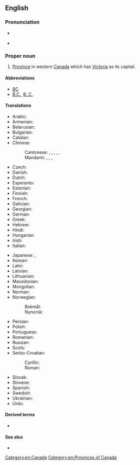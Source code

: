 ==English==
{{wikipedia}}

===Pronunciation===
* {{a|UK}} {{IPA|en|/ˈbɹɪt.ɪʃ ˌkə.lʌm.bi.ə/}}
* {{audio|en|En-ca-British Columbia.ogg|Audio (CAN)}}

===Proper noun===
{{en-proper noun}}

# [[province|Province]] in western [[Canada]] which has [[Victoria]] as its capital.

====Abbreviations====
* [[BC]] {{qualifier|postal symbol}}
* [[B.C.]], [[B. C.]]

====Translations====
{{trans-top|province of Canada}}
* Arabic: {{t|ar|كُولُومْبِيَا اَلْبِرِيطَانِيَّة|f|tr=kulumbiyā l-biriṭāniyya}}
* Armenian: {{t+|hy|Բրիտանական Կոլումբիա|sc=Armn}}
* Belarusian: {{t|be|Брытанская Калумбія|f}}
* Bulgarian: {{t|bg|Британска Колумбия|f}}
* Catalan: {{t|ca|Colúmbia Britànica|f}}
* Chinese:
*: Cantonese: {{t|yue|不列顛哥倫比亞}}, {{t|yue|不列颠哥伦比亚|tr=bat1 lit6 din1 go1 loen4 bei2 aa3}}, {{t|yue|英屬哥倫比亞}}, {{t|yue|英属哥伦比亚|tr=jing1 suk6 go1 loen4 bei2 aa3}}, {{t|yue|卑詩}}, {{t|yue|卑诗|tr=bei1 si1}} {{qualifier|short form}}
*: Mandarin: {{t+|cmn|不列顛哥倫比亞}}, {{t|cmn|不列颠哥伦比亚|tr=Bùlièdiān Gēlúnbǐyà}}, {{t+|cmn|英屬哥倫比亞}}, {{t+|cmn|英属哥伦比亚|tr=Yīngshǔ Gēlúnbǐyà}}
* Czech: {{t+|cs|Britská Kolumbie|f}}
* Danish: {{t|da|Britisk Columbia}}
* Dutch: {{t|nl|Brits Columbia}}
* Esperanto: {{t|eo|Brita Kolumbio}}
* Estonian: {{t|et|Briti Columbia}}
* Finnish: {{t+|fi|Brittiläinen Kolumbia}}
* French: {{t+|fr|Colombie-Britannique|f}}
* Galician: {{t+|gl|Columbia Británica|f}}
* Georgian: {{t|ka|ბრიტანეთის კოლუმბია}}
* German: {{t+|de|Britisch-Kolumbien|n}}
* Greek: {{t+|el|Βρετανική Κολομβία|f|sc=Grek}}
* Hebrew: {{t|he|קולומביה הבריטית}}
* Hindi: {{t|hi|ब्रिटिश कोलंबिया|tr=briṭiś kōlambiyā}}
* Hungarian: {{t+|hu|Brit Columbia}}
* Irish: {{t|ga|Colóim Bhriotanach|f|alt=An Cholóim Bhriotanach}}
* Italian: {{t|it|Colombia Britannica}}
{{trans-mid}}
* Japanese: {{t|ja|ブリティッシュ・コロンビア|tr=Buritisshu-Koronbia}}, {{t|ja|ブリティッシュ・コロンビア州|tr=Buritisshu-Koronbia-shū}}
* Korean: {{t|ko|브리티시컬럼비아|tr=Beuritisi-Keolleombia}}
* Latin: {{t|la|Columbia Britannica}}
* Latvian: {{t|lv|Britu Kolumbija|f}}
* Lithuanian: {{t|lt|Britų Kolumbija|f}}
* Macedonian: {{t|mk|Британска Колумбија|f}}
* Mongolian: {{t|mn|Бритиш Коламбиа}}
* Norman: {{t|nrf|Colombie Britannique|f}}
* Norwegian:
*: Bokmål: {{t|nb|Britisk Columbia}}
*: Nynorsk: {{t|nn|Britisk Columbia}}
* Persian: {{t|fa|بریتیش کلمبیا}}
* Polish: {{t+|pl|Kolumbia Brytyjska|f}}
* Portuguese: {{t+|pt|Colúmbia Britânica|f}}
* Romanian: {{t|ro|Columbia Britanică|f}}
* Russian: {{t+|ru|Брита́нская Колу́мбия|f}}
* Scots: {{t|sco|Breetish Columbie}}
* Serbo-Croatian:
*: Cyrillic: {{t|sh|Британска Колумбија|f|sc=Cyrl}}
*: Roman: {{t|sh|Britanska Kolumbija|f}}
* Slovak: {{t|sk|Britská Kolumbia|f}}
* Slovene: {{t+|sl|Británska Kolúmbija|f}}
* Spanish: {{t|es|Columbia Británica|f}}
* Swedish: {{t+|sv|British Columbia}}
* Ukrainian: {{t|uk|Британська Колумбія|f}}
* Urdu: {{t|ur|برٹش کولمبیا|tr=briṭiś kōlambiyā}}
{{trans-bottom}}

====Derived terms====
* {{l|en|British Columbian}}

====See also====
* {{l|en|Appendix:Place names in British Columbia}}

[[Category:en:Canada]]
[[Category:en:Provinces of Canada]]